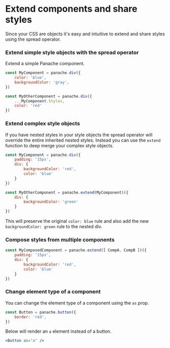 # Extend components and share styles

Since your CSS are objects it's easy and intuitive to extend and share styles using the spread operator.

###  Extend simple style objects with the spread operator 

Extend a simple Panache component.

```jsx
const MyComponent = panache.div({
	color: 'blue',
	backgroundColor: 'gray',
})

const MyOtherComponent = panache.div({
	...MyComponent.Styles,
	color: 'red'
})
```

### Extend complex style objects

If you have nested styles in your style objects the spread operator will override the entire inherited nested styles. Instead you can use the `extend` function to deep merge your complex style objects.

```jsx
const MyComponent = panache.div({
	padding: '15px',
	div: {
		backgroundColor: 'red',
		color: 'blue'
	}
})

const MyOtherComponent = panache.extend(MyComponent)({
	div: {
		backgroundColor: 'green'
	}
})
```

This will preserve the original `color: blue` rule and also add the new `backgroundColor: green` rule to the nested div.

### Compose styles from multiple components

```jsx
const MyComposedComponent = panache.extend([ CompA, CompB ])({
	padding: '15px',
	div: {
		backgroundColor: 'red',
		color: 'blue'
	}
})
```

### Change element type of a component

You can change the element type of a component using the `as` prop.

```jsx
const Button = panache.button({
	border: 'red',
})
```

Below will render an `a` element instead of a button.

```jsx
<Button as="a" />
```